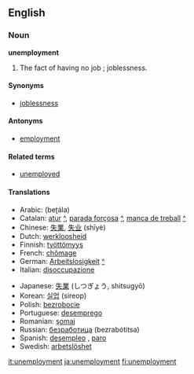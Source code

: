 ==English==

===Noun===
'''unemployment'''

# The fact of having no job<!--pertinent?, which may cause late [[filial life]]-->; joblessness.

====Synonyms====
*[[joblessness]]

====Antonyms====
*[[employment]]

====Related terms====
*[[unemployed]]

====Translations====
{{top}}
*Arabic: {{ARchar|[[بطالة]]}} (beʈála)
*Catalan: [[atur]] {{m}} [[:ca:atur|^]], [[parada forçosa]] {{f}} [[:ca:parada forçosa|^]], [[manca de treball]] {{f}} [[:ca:manca de treball|^]]
*Chinese: [[失業]], [[失业]] (shīyè)
*Dutch: [[werkloosheid]] {{f}}
*Finnish: [[työttömyys]]
*French: [[chômage]] {{m}}
*German: [[Arbeitslosigkeit]] {{f}} [[:de:Arbeitslosigkeit|^]] 
*Italian: [[disoccupazione]] {{f}}
{{mid}}
*Japanese: [[失業]] (しつぎょう, shitsugyō)
*Korean: [[실업]] (sireop)
*Polish: [[bezrobocie]] {{n}}
*Portuguese: [[desemprego]] {{m}}
*Romanian: [[şomaj]] {{n}}
*Russian: [[безработица]] (bezrabótitsa) {{f}}
*Spanish: [[desempleo]] {{m}}, [[paro]] {{m}}
*Swedish: [[arbetslöshet]]
{{bottom}}

[[it:unemployment]]
[[ja:unemployment]]
[[fi:unemployment]]